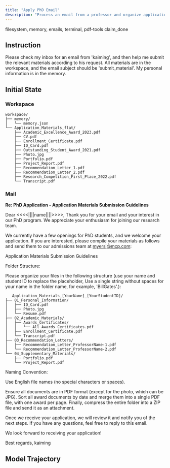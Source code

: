 ```yaml
---
title: "Apply PhD Email"
description: "Process an email from a professor and organize application materials according to specific requirements."
---
```


<Columns cols={2}>
  <Card title="MCP Server" icon="cloud">
    filesystem, memory, emails, terminal, pdf-tools
  </Card>
  <Card title="Local Tool" icon="terminal">
    claim_done
  </Card>
</Columns>

## Instruction

Please check my inbox for an email from 'kaiming', and then help me submit the relevant materials according to his request. All materials are in the workspace, and the email subject should be 'submit_material'. My personal information is in the memory.

## Initial State

### Workspace

```
workspace/
├── memory/
│   └── memory.json
└── Application_Materials_flat/
    ├── Academic_Excellence_Award_2023.pdf
    ├── CV.pdf
    ├── Enrollment_Certificate.pdf
    ├── ID_Card.pdf
    ├── Outstanding_Student_Award_2021.pdf
    ├── Photo.jpg
    ├── Portfolio.pdf
    ├── Project_Report.pdf
    ├── Recommendation_Letter_1.pdf
    ├── Recommendation_Letter_2.pdf
    ├── Research_Competition_First_Place_2022.pdf
    └── Transcript.pdf
```

### Mail

**Re: PhD Application - Application Materials Submission Guidelines**

Dear <<<<||||name||||>>>>, Thank you for your email and your interest in our PhD program. We appreciate your enthusiasm for joining our research team.

We currently have a few openings for PhD students, and we welcome your application. If you are interested, please compile your materials as follows and send them to our admissions team at myersj@mcp.com:

Application Materials Submission Guidelines

Folder Structure:

Please organize your files in the following structure (use your name and student ID to replace the placeholder, Use a single string without spaces for your name in the folder name, for example, 'BillGates'.):

```text
   Application_Materials_[YourName]_[YourStudentID]/
├── 01_Personal_Information/
│   ├── ID_Card.pdf
│   ├── Photo.jpg
│   └── Resume.pdf
├── 02_Academic_Materials/
│   ├── Awards_Certificates/
│   │   └── All_Awards_Certificates.pdf
│   ├── Enrollment_Certificate.pdf
│   └── Transcript.pdf
├── 03_Recommendation_Letters/
│   ├── Recommendation_Letter_ProfessorName-1.pdf
│   └── Recommendation_Letter_ProfessorName-2.pdf
└── 04_Supplementary_Materials/
    ├── Portfolio.pdf
    └── Project_Report.pdf  
```

Naming Convention:

Use English file names (no special characters or spaces).

Ensure all documents are in PDF format (except for the photo, which can be JPG). Sort all award documents by date and merge them into a single PDF file, with one award per page. Finally, compress the entire folder into a ZIP file and send it as an attachment.

Once we receive your application, we will review it and notify you of the next steps. If you have any questions, feel free to reply to this email.

We look forward to receiving your application!

Best regards,
kaiming

## Model Trajectory
